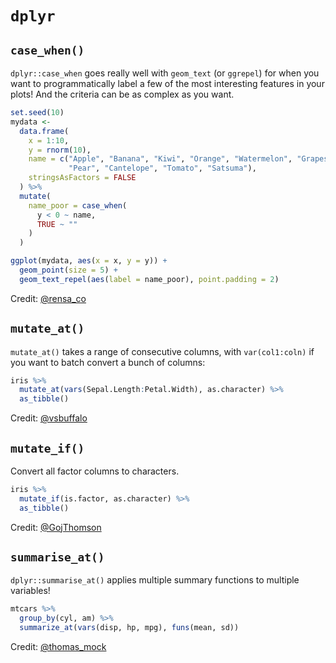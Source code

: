 # `dplyr`

## `case_when()`

`dplyr::case_when` goes really well with `geom_text` (or `ggrepel`) for when you want to programmatically label a few of the most interesting features in your plots! And the criteria can be as complex as you want.

```r
set.seed(10)
mydata <- 
  data.frame(
    x = 1:10,
    y = rnorm(10),
    name = c("Apple", "Banana", "Kiwi", "Orange", "Watermelon", "Grapes", 
             "Pear", "Cantelope", "Tomato", "Satsuma"),
    stringsAsFactors = FALSE
  ) %>% 
  mutate(
    name_poor = case_when(
      y < 0 ~ name,
      TRUE ~ ""
    )
  )

ggplot(mydata, aes(x = x, y = y)) + 
  geom_point(size = 5) + 
  geom_text_repel(aes(label = name_poor), point.padding = 2)
```

Credit: [\@rensa_co](https://twitter.com/rensa_co/status/976340414016843776?ref_src=twsrc%5Etfw)

## `mutate_at()`

`mutate_at()` takes a range of consecutive columns, with `var(col1:coln)` if you want to batch convert a bunch of columns:

```r
iris %>% 
  mutate_at(vars(Sepal.Length:Petal.Width), as.character) %>% 
  as_tibble()
```

Credit: [\@vsbuffalo](https://twitter.com/vsbuffalo/status/831651327411302404?ref_src=twsrc%5Etfw)

## `mutate_if()`

Convert all factor columns to characters. 

```r
iris %>% 
  mutate_if(is.factor, as.character) %>% 
  as_tibble()
```

Credit: [\@GojThomson](https://twitter.com/GojThomson/status/847241896015441921?ref_src=twsrc%5Etfw)

## `summarise_at()`

`dplyr::summarise_at()` applies multiple summary functions to multiple variables!

```r
mtcars %>% 
  group_by(cyl, am) %>% 
  summarize_at(vars(disp, hp, mpg), funs(mean, sd))
```

Credit: [\@thomas_mock](https://twitter.com/thomas_mock/status/967467213623119873?ref_src=twsrc%5Etfw)

